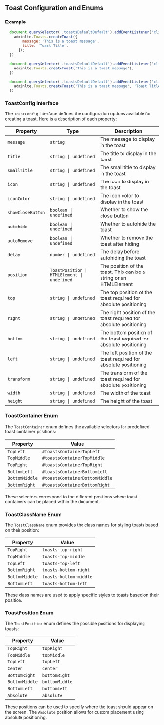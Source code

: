 ## Toast Configuration and Enums

### Example
```js
  document.querySelector('.toastsDefaultDefault').addEventListener('click', function() {
    adminlte.Toasts.createToast({
        message: 'This is a toast message',
        title: 'Toast Title',
      });
  })

  document.querySelector('.toastsDefaultDefault').addEventListener('click', function() {
    adminlte.Toasts.createToast('This is a toast message');
  })

  document.querySelector('.toastsDefaultDefault').addEventListener('click', function() {
    adminlte.Toasts.createToast('This is a toast message', 'Toast Title');
  })
```


### ToastConfig Interface

The `ToastConfig` interface defines the configuration options available for creating a toast. Here is a description of each property:

| Property          | Type                                 | Description                                       |
|-------------------|--------------------------------------|---------------------------------------------------|
| `message`         | `string`                             | The message to display in the toast               |
| `title`           | `string \| undefined`                | The title to display in the toast                 |
| `smallTitle`      | `string \| undefined`                | The small title to display in the toast           |
| `icon`            | `string \| undefined`                | The icon to display in the toast                  |
| `iconColor`       | `string \| undefined`                | The icon color to display in the toast            |
| `showCloseButton` | `boolean \| undefined`               | Whether to show the close button                  |
| `autohide`        | `boolean \| undefined`               | Whether to autohide the toast                     |
| `autoRemove`      | `boolean \| undefined`               | Whether to remove the toast after hiding          |
| `delay`           | `number \| undefined`                | The delay before autohiding the toast             |
| `position`        | `ToastPosition \| HTMLElement \| undefined` | The position of the toast. This can be a string or an HTMLElement |
| `top`             | `string \| undefined`                | The top position of the toast required for absolute positioning |
| `right`           | `string \| undefined`                | The right position of the toast required for absolute positioning |
| `bottom`          | `string \| undefined`                | The bottom position of the toast required for absolute positioning |
| `left`            | `string \| undefined`                | The left position of the toast required for absolute positioning |
| `transform`       | `string \| undefined`                | The transform of the toast required for absolute positioning |
| `width`           | `string \| undefined`                | The width of the toast                            |
| `height`          | `string \| undefined`                | The height of the toast                           |


### ToastContainer Enum

The `ToastContainer` enum defines the available selectors for predefined toast container positions:

| Property         | Value                        |
|------------------|------------------------------|
| `TopLeft`        | `#toastsContainerTopLeft`    |
| `TopMiddle`      | `#toastsContainerTopMiddle`  |
| `TopRight`       | `#toastsContainerTopRight`   |
| `BottomLeft`     | `#toastsContainerBottomLeft` |
| `BottomMiddle`   | `#toastsContainerBottomMiddle`|
| `BottomRight`    | `#toastsContainerBottomRight`|

These selectors correspond to the different positions where toast containers can be placed within the document.

### ToastClassName Enum

The `ToastClassName` enum provides the class names for styling toasts based on their position:

| Property         | Value                  |
|------------------|------------------------|
| `TopRight`       | `toasts-top-right`     |
| `TopMiddle`      | `toasts-top-middle`    |
| `TopLeft`        | `toasts-top-left`      |
| `BottomRight`    | `toasts-bottom-right`  |
| `BottomMiddle`   | `toasts-bottom-middle` |
| `BottomLeft`     | `toasts-bottom-left`   |

These class names are used to apply specific styles to toasts based on their position.

### ToastPosition Enum

The `ToastPosition` enum defines the possible positions for displaying toasts:

| Property         | Value          |
|------------------|----------------|
| `TopRight`       | `topRight`     |
| `TopMiddle`      | `topMiddle`    |
| `TopLeft`        | `topLeft`      |
| `Center`         | `center`       |
| `BottomRight`    | `bottomRight`  |
| `BottomMiddle`   | `bottomMiddle` |
| `BottomLeft`     | `bottomLeft`   |
| `Absolute`       | `absolute`     |

These positions can be used to specify where the toast should appear on the screen. The `Absolute` position allows for custom placement using absolute positioning.
